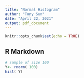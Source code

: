 ```yaml
---
title: "Normal Histogram"
author: "Tony Sun"
date: "April 22, 2021"
output: pdf_document
---
```


```r
knitr::opts_chunk$set(echo = TRUE)
```

## R Markdown

```r
# sample of size 100
Y<- rnorm( 100)
hist( Y)
```

